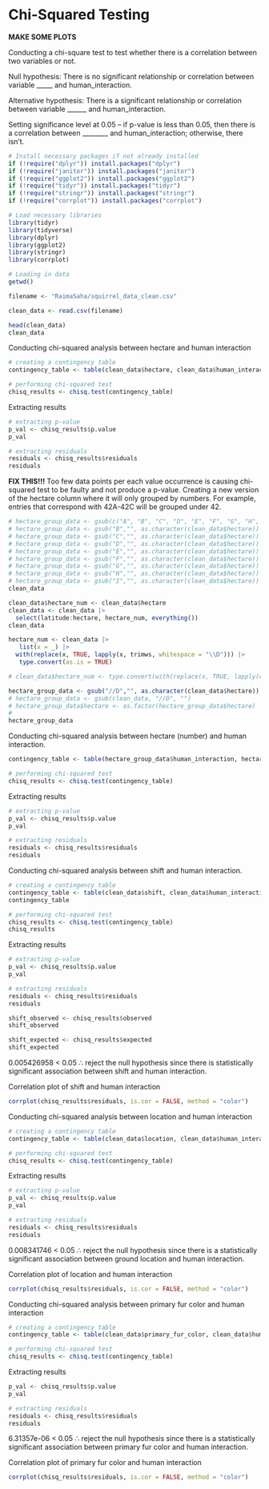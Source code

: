 # Chi-Squared Testing

**MAKE SOME PLOTS**

Conducting a chi-square test to test whether there is a correlation between two variables or not.

Null hypothesis: There is no significant relationship or correlation between variable \_\_\_\_\_ and human_interaction.

Alternative hypothesis: There is a significant relationship or correlation between variable \_\_\_\_\_\_ and human_interaction.

Setting significance level at 0.05 – if p-value is less than 0.05, then there is a correlation between \_\_\_\_\_\_\_\_ and human_interaction; otherwise, there isn't.

```r
# Install necessary packages if not already installed
if (!require("dplyr")) install.packages("dplyr") 
if (!require("janitor")) install.packages("janitor")
if (!require("ggplot2")) install.packages("ggplot2")
if (!require("tidyr")) install.packages("tidyr")
if (!require("stringr")) install.packages("stringr")
if (!require("corrplot")) install.packages("corrplot")

# Load necessary libraries
library(tidyr) 
library(tidyverse) 
library(dplyr) 
library(ggplot2) 
library(stringr)
library(corrplot)

# Loading in data
getwd()

filename <- "RaimaSaha/squirrel_data_clean.csv"

clean_data <- read.csv(filename)  

head(clean_data)
clean_data
```

Conducting chi-squared analysis between hectare and human interaction

```r
# creating a contingency table
contingency_table <- table(clean_data$hectare, clean_data$human_interaction)

# performing chi-squared test
chisq_results <- chisq.test(contingency_table)
```

Extracting results

```r
# extracting p-value
p_val <- chisq_results$p.value
p_val

# extracting residuals
residuals <- chisq_results$residuals
residuals
```

**FIX THIS!!!** Too few data points per each value occurrence is causing chi-squared test to be faulty and not produce a p-value. Creating a new version of the hectare column where it will only grouped by numbers. For example, entries that correspond with 42A-42C will be grouped under 42.

```r
# hectare_group_data <- gsub(c("A", "B", "C", "D", "E", "F", "G", "H", "I"),"", as.character(clean_data$hectare))
# hectare_group_data <- gsub("B","", as.character(clean_data$hectare))
# hectare_group_data <- gsub("C","", as.character(clean_data$hectare))
# hectare_group_data <- gsub("D","", as.character(clean_data$hectare))
# hectare_group_data <- gsub("E","", as.character(clean_data$hectare))
# hectare_group_data <- gsub("F","", as.character(clean_data$hectare))
# hectare_group_data <- gsub("G","", as.character(clean_data$hectare))
# hectare_group_data <- gsub("H","", as.character(clean_data$hectare))
# hectare_group_data <- gsub("I","", as.character(clean_data$hectare))
clean_data

clean_data$hectare_num <- clean_data$hectare
clean_data <- clean_data |>
  select(latitude:hectare, hectare_num, everything())
clean_data

hectare_num <- clean_data |>
   list(x = _) |>
  with(replace(x, TRUE, lapply(x, trimws, whitespace = "\\D"))) |>
   type.convert(as.is = TRUE)

# clean_data$hectare_num <- type.convert(with(replace(x, TRUE, lapply(clean_data, trimws, whitespace = "\\D")), as.is = FALSE))

hectare_group_data <- gsub("//D","", as.character(clean_data$hectare))
# hectare_group_data <- gsub(clean_data, "//D", "")
# hectare_group_data$hectare <- as.factor(hectare_group_data$hectare)
# 
hectare_group_data
```

Conducting chi-squared analysis between hectare (number) and human interaction.

```r
contingency_table <- table(hectare_group_data$human_interaction, hectare_group_data$hectare)

# performing chi-squared test
chisq_results <- chisq.test(contingency_table)
```

Extracting results

```r
# extracting p-value
p_val <- chisq_results$p.value
p_val

# extracting residuals
residuals <- chisq_results$residuals
residuals
```

Conducting chi-squared analysis between shift and human interaction.

```r
# creating a contingency table
contingency_table <- table(clean_data$shift, clean_data$human_interaction)
contingency_table

# performing chi-squared test
chisq_results <- chisq.test(contingency_table)
chisq_results
```

Extracting results

```r
# extracting p-value
p_val <- chisq_results$p.value
p_val

# extracting residuals
residuals <- chisq_results$residuals
residuals

shift_observed <- chisq_results$observed
shift_observed

shift_expected <- chisq_results$expected
shift_expected
```

0.005426958 \< 0.05 ∴ reject the null hypothesis since there is statistically significant association between shift and human interaction.

Correlation plot of shift and human interaction

```r
corrplot(chisq_results$residuals, is.cor = FALSE, method = "color")
```

Conducting chi-squared analysis between location and human interaction

```r
# creating a contingency table
contingency_table <- table(clean_data$location, clean_data$human_interaction)

# performing chi-squared test
chisq_results <- chisq.test(contingency_table)
```

Extracting results

```r
# extracting p-value
p_val <- chisq_results$p.value
p_val

# extracting residuals
residuals <- chisq_results$residuals
residuals
```

0.008341746 \< 0.05 ∴ reject the null hypothesis since there is a statistically significant association between ground location and human interaction.

Correlation plot of location and human interaction

```r
corrplot(chisq_results$residuals, is.cor = FALSE, method = "color")
```

Conducting chi-squared analysis between primary fur color and human interaction

```r
# creating a contingency table
contingency_table <- table(clean_data$primary_fur_color, clean_data$human_interaction)

# performing chi-squared test
chisq_results <- chisq.test(contingency_table)
```

Extracting results

```r
p_val <- chisq_results$p.value
p_val

# extracting residuals
residuals <- chisq_results$residuals
residuals
```

6.31357e-06 \< 0.05 ∴ reject the null hypothesis since there is a statistically significant association between primary fur color and human interaction.

Correlation plot of primary fur color and human interaction

```r
corrplot(chisq_results$residuals, is.cor = FALSE, method = "color")
```
